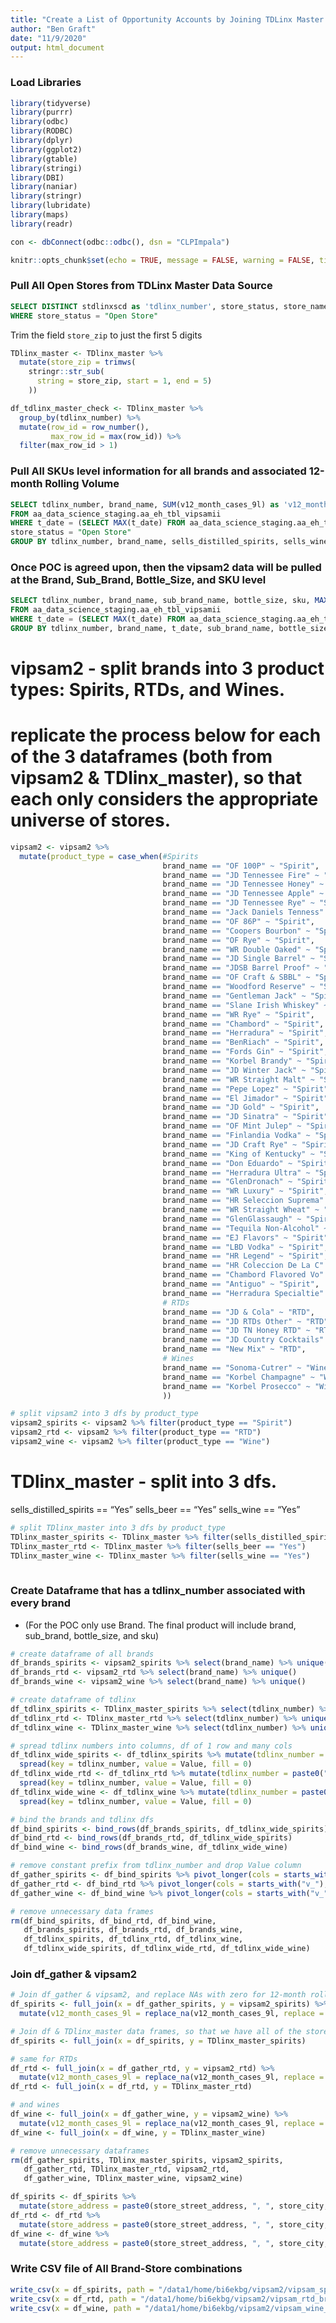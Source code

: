 ```yaml
---
title: "Create a List of Opportunity Accounts by Joining TDLinx Master Data & VIPSAM2"
author: "Ben Graft"
date: "11/9/2020"
output: html_document
---
```


### Load Libraries
```r
library(tidyverse)
library(purrr)
library(odbc)
library(RODBC)
library(dplyr)
library(ggplot2)
library(gtable)
library(stringi)
library(DBI)
library(naniar)
library(stringr)
library(lubridate)
library(maps)
library(readr)

con <- dbConnect(odbc::odbc(), dsn = "CLPImpala")

knitr::opts_chunk$set(echo = TRUE, message = FALSE, warning = FALSE, tidy = TRUE)

```

### Pull All Open Stores from TDLinx Master Data Source
```sql

SELECT DISTINCT stdlinxscd as 'tdlinx_number', store_status, store_name, store_street_address, store_city, store_state, store_zip, store_latitude, store_longitude, premise_type, sells_distilled_spirits, sells_wine, sells_beer FROM dp_data_science.vwb_stb_tdlinx
WHERE store_status = "Open Store"


```

Trim the field `store_zip` to just the first 5 digits
```r

TDlinx_master <- TDlinx_master %>% 
  mutate(store_zip = trimws(
    stringr::str_sub(
      string = store_zip, start = 1, end = 5)
    ))

```

<!-- ### check if TDLinx Master has any duplicates -->
```r
df_tdlinx_master_check <- TDlinx_master %>% 
  group_by(tdlinx_number) %>% 
  mutate(row_id = row_number(),
         max_row_id = max(row_id)) %>% 
  filter(max_row_id > 1)

```

### Pull All SKUs level information for all brands and associated 12-month Rolling Volume
```sql

SELECT tdlinx_number, brand_name, SUM(v12_month_cases_9l) as 'v12_month_cases_9l', sells_distilled_spirits, sells_wine, sells_beer
FROM aa_data_science_staging.aa_eh_tbl_vipsamii 
WHERE t_date = (SELECT MAX(t_date) FROM aa_data_science_staging.aa_eh_tbl_vipsamii) and 
store_status = "Open Store"
GROUP BY tdlinx_number, brand_name, sells_distilled_spirits, sells_wine, sells_beer

```

### Once POC is agreed upon, then the vipsam2 data will be pulled at the Brand, Sub_Brand, Bottle_Size, and SKU level
```sql

SELECT tdlinx_number, brand_name, sub_brand_name, bottle_size, sku, MAX(t_date) as 'date', SUM(v12_month_cases_9l) as 'v12_month_cases_9l'
FROM aa_data_science_staging.aa_eh_tbl_vipsamii 
WHERE t_date = (SELECT MAX(t_date) FROM aa_data_science_staging.aa_eh_tbl_vipsamii) 
GROUP BY tdlinx_number, brand_name, t_date, sub_brand_name, bottle_size, sku

```

# vipsam2 - split brands into 3 product types: Spirits, RTDs, and Wines.

  
# replicate the process below for each of the 3 dataframes (both from vipsam2 & TDlinx_master), so that each only considers the appropriate universe of stores.
```r

vipsam2 <- vipsam2 %>% 
  mutate(product_type = case_when(#Spirits
                                  brand_name == "OF 100P" ~ "Spirit",
                                  brand_name == "JD Tennessee Fire" ~ "Spirit", 
                                  brand_name == "JD Tennessee Honey" ~ "Spirit", 
                                  brand_name == "JD Tennessee Apple" ~ "Spirit", 
                                  brand_name == "JD Tennessee Rye" ~ "Spirit", 
                                  brand_name == "Jack Daniels Tenness" ~ "Spirit", 
                                  brand_name == "OF 86P" ~ "Spirit", 
                                  brand_name == "Coopers Bourbon" ~ "Spirit", 
                                  brand_name == "OF Rye" ~ "Spirit", 
                                  brand_name == "WR Double Oaked" ~ "Spirit", 
                                  brand_name == "JD Single Barrel" ~ "Spirit", 
                                  brand_name == "JDSB Barrel Proof" ~ "Spirit", 
                                  brand_name == "OF Craft & SBBL" ~ "Spirit", 
                                  brand_name == "Woodford Reserve" ~ "Spirit", 
                                  brand_name == "Gentleman Jack" ~ "Spirit", 
                                  brand_name == "Slane Irish Whiskey" ~ "Spirit", 
                                  brand_name == "WR Rye" ~ "Spirit", 
                                  brand_name == "Chambord" ~ "Spirit", 
                                  brand_name == "Herradura" ~ "Spirit", 
                                  brand_name == "BenRiach" ~ "Spirit", 
                                  brand_name == "Fords Gin" ~ "Spirit", 
                                  brand_name == "Korbel Brandy" ~ "Spirit", 
                                  brand_name == "JD Winter Jack" ~ "Spirit", 
                                  brand_name == "WR Straight Malt" ~ "Spirit", 
                                  brand_name == "Pepe Lopez" ~ "Spirit", 
                                  brand_name == "El Jimador" ~ "Spirit", 
                                  brand_name == "JD Gold" ~ "Spirit", 
                                  brand_name == "JD Sinatra" ~ "Spirit", 
                                  brand_name == "OF Mint Julep" ~ "Spirit", 
                                  brand_name == "Finlandia Vodka" ~ "Spirit", 
                                  brand_name == "JD Craft Rye" ~ "Spirit", 
                                  brand_name == "King of Kentucky" ~ "Spirit", 
                                  brand_name == "Don Eduardo" ~ "Spirit", 
                                  brand_name == "Herradura Ultra" ~ "Spirit", 
                                  brand_name == "GlenDronach" ~ "Spirit", 
                                  brand_name == "WR Luxury" ~ "Spirit", 
                                  brand_name == "HR Seleccion Suprema" ~ "Spirit", 
                                  brand_name == "WR Straight Wheat" ~ "Spirit", 
                                  brand_name == "GlenGlassaugh" ~ "Spirit", 
                                  brand_name == "Tequila Non-Alcohol" ~ "Spirit", 
                                  brand_name == "EJ Flavors" ~ "Spirit", 
                                  brand_name == "LBD Vodka" ~ "Spirit", 
                                  brand_name == "HR Legend" ~ "Spirit", 
                                  brand_name == "HR Coleccion De La C" ~ "Spirit", 
                                  brand_name == "Chambord Flavored Vo" ~ "Spirit", 
                                  brand_name == "Antiguo" ~ "Spirit", 
                                  brand_name == "Herradura Specialtie" ~ "Spirit", 
                                  # RTDs
                                  brand_name == "JD & Cola" ~ "RTD", 
                                  brand_name == "JD RTDs Other" ~ "RTD", 
                                  brand_name == "JD TN Honey RTD" ~ "RTD", 
                                  brand_name == "JD Country Cocktails" ~ "RTD", 
                                  brand_name == "New Mix" ~ "RTD", 
                                  # Wines
                                  brand_name == "Sonoma-Cutrer" ~ "Wine", 
                                  brand_name == "Korbel Champagne" ~ "Wine",
                                  brand_name == "Korbel Prosecco" ~ "Wine"
                                  ))

# split vipsam2 into 3 dfs by product_type 
vipsam2_spirits <- vipsam2 %>% filter(product_type == "Spirit")
vipsam2_rtd <- vipsam2 %>% filter(product_type == "RTD")
vipsam2_wine <- vipsam2 %>% filter(product_type == "Wine")

```

# TDlinx_master - split into 3 dfs. 
  sells_distilled_spirits == "Yes"
  sells_beer == "Yes"
  sells_wine == "Yes"
```r
# split TDlinx_master into 3 dfs by product_type 
TDlinx_master_spirits <- TDlinx_master %>% filter(sells_distilled_spirits == "Yes")
TDlinx_master_rtd <- TDlinx_master %>% filter(sells_beer == "Yes")
TDlinx_master_wine <- TDlinx_master %>% filter(sells_wine == "Yes")
  
```


### Create Dataframe that has a tdlinx_number associated with every brand
<!-- , sub_brand, bottle_size, sku combination. -->
* (For the POC only use Brand. The final product will include brand, sub_brand, bottle_size, and sku)
```r
# create dataframe of all brands
df_brands_spirits <- vipsam2_spirits %>% select(brand_name) %>% unique()
df_brands_rtd <- vipsam2_rtd %>% select(brand_name) %>% unique()
df_brands_wine <- vipsam2_wine %>% select(brand_name) %>% unique()

# create dataframe of tdlinx
df_tdlinx_spirits <- TDlinx_master_spirits %>% select(tdlinx_number) %>% unique()
df_tdlinx_rtd <- TDlinx_master_rtd %>% select(tdlinx_number) %>% unique()
df_tdlinx_wine <- TDlinx_master_wine %>% select(tdlinx_number) %>% unique()

# spread tdlinx numbers into columns, df of 1 row and many cols
df_tdlinx_wide_spirits <- df_tdlinx_spirits %>% mutate(tdlinx_number = paste0("v_", tdlinx_number), Value = 1) %>% 
  spread(key = tdlinx_number, value = Value, fill = 0)
df_tdlinx_wide_rtd <- df_tdlinx_rtd %>% mutate(tdlinx_number = paste0("v_", tdlinx_number), Value = 1) %>% 
  spread(key = tdlinx_number, value = Value, fill = 0)
df_tdlinx_wide_wine <- df_tdlinx_wine %>% mutate(tdlinx_number = paste0("v_", tdlinx_number), Value = 1) %>% 
  spread(key = tdlinx_number, value = Value, fill = 0)

# bind the brands and tdlinx dfs
df_bind_spirits <- bind_rows(df_brands_spirits, df_tdlinx_wide_spirits)
df_bind_rtd <- bind_rows(df_brands_rtd, df_tdlinx_wide_spirits)
df_bind_wine <- bind_rows(df_brands_wine, df_tdlinx_wide_wine)

# remove constant prefix from tdlinx_number and drop Value column
df_gather_spirits <- df_bind_spirits %>% pivot_longer(cols = starts_with("v_"), names_to = "tdlinx_number", values_to = "Value")
df_gather_rtd <- df_bind_rtd %>% pivot_longer(cols = starts_with("v_"), names_to = "tdlinx_number", values_to = "Value")
df_gather_wine <- df_bind_wine %>% pivot_longer(cols = starts_with("v_"), names_to = "tdlinx_number", values_to = "Value")

# remove unnecessary data frames
rm(df_bind_spirits, df_bind_rtd, df_bind_wine,
   df_brands_spirits, df_brands_rtd, df_brands_wine,
   df_tdlinx_spirits, df_tdlinx_rtd, df_tdlinx_wine,
   df_tdlinx_wide_spirits, df_tdlinx_wide_rtd, df_tdlinx_wide_wine)

```

### Join df_gather & vipsam2
```r

# Join df_gather & vipsam2, and replace NAs with zero for 12-month rolling volume
df_spirits <- full_join(x = df_gather_spirits, y = vipsam2_spirits) %>% 
  mutate(v12_month_cases_9l = replace_na(v12_month_cases_9l, replace = 0))

# Join df & TDlinx_master data frames, so that we have all of the store details and location information.
df_spirits <- full_join(x = df_spirits, y = TDlinx_master_spirits)

# same for RTDs
df_rtd <- full_join(x = df_gather_rtd, y = vipsam2_rtd) %>% 
  mutate(v12_month_cases_9l = replace_na(v12_month_cases_9l, replace = 0))
df_rtd <- full_join(x = df_rtd, y = TDlinx_master_rtd)

# and wines
df_wine <- full_join(x = df_gather_wine, y = vipsam2_wine) %>% 
  mutate(v12_month_cases_9l = replace_na(v12_month_cases_9l, replace = 0))
df_wine <- full_join(x = df_wine, y = TDlinx_master_wine)

# remove unnecessary dataframes
rm(df_gather_spirits, TDlinx_master_spirits, vipsam2_spirits,
   df_gather_rtd, TDlinx_master_rtd, vipsam2_rtd, 
   df_gather_wine, TDlinx_master_wine, vipsam2_wine)

```

```r
df_spirits <- df_spirits %>% 
  mutate(store_address = paste0(store_street_address, ", ", store_city, ", ", store_state, " ", store_zip))
df_rtd <- df_rtd %>% 
  mutate(store_address = paste0(store_street_address, ", ", store_city, ", ", store_state, " ", store_zip))
df_wine <- df_wine %>% 
  mutate(store_address = paste0(store_street_address, ", ", store_city, ", ", store_state, " ", store_zip))
```


### Write CSV file of All Brand-Store combinations
```r

write_csv(x = df_spirits, path = "/data1/home/bi6ekbg/vipsam2/vipsam_spirits_brand_stores.csv")
write_csv(x = df_rtd, path = "/data1/home/bi6ekbg/vipsam2/vipsam_rtd_brand_stores.csv")
write_csv(x = df_wine, path = "/data1/home/bi6ekbg/vipsam2/vipsam_wine_brand_stores.csv")

```
